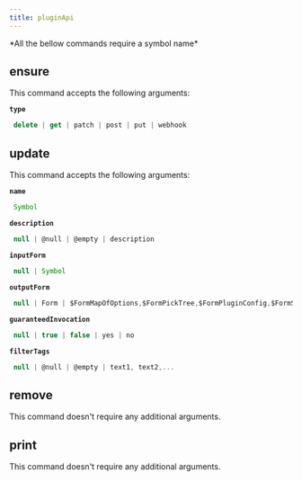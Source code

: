```yaml
---
title: pluginApi
---
```



  <Callout type="error" emoji="">
   *All the bellow commands require a symbol name*
  </Callout>

## ensure

This command accepts the following arguments:

**`type`**
```js filename="type"
 delete | get | patch | post | put | webhook
```

## update

This command accepts the following arguments:

**`name`**
```js filename="type"
 Symbol
```
**`description`**
```js filename="type"
 null | @null | @empty | description
```
**`inputForm`**
```js filename="type"
 null | Symbol
```
**`outputForm`**
```js filename="type"
 null | Form | $FormMapOfOptions,$FormPickTree,$FormPluginConfig,$FormSetOfUser...
```
**`guaranteedInvocation`**
```js filename="type"
 null | true | false | yes | no
```
**`filterTags`**
```js filename="type"
 null | @null | @empty | text1, text2,...
```

## remove

This command doesn't require any additional arguments.


## print

This command doesn't require any additional arguments.


